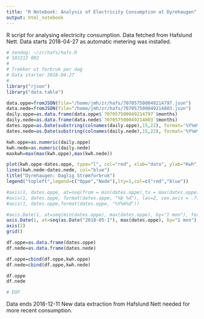 ```yaml
---
title: "R Notebook: Analysis of Electricity Consumption at Dyrehaugen"
output: html_notebook
---
```


R script for analysing electricity consumption.
Data fetched from Hafslund Nett.
Data starts 2018-04-27 as automatic metering was installed.


```r
# zendog: ~/zr/hafs/hafs.R
# 181212 002
#
# Trekker ut forbruk per dag
# Data starter 2018-04-27
#
library("rjson")
library("data.table")

data.oppe=fromJSON(file="/home/jmh/zr/hafs/707057500049214797.json")
data.nede=fromJSON(file="/home/jmh/zr/hafs/707057500049214803.json")
daily.oppe=as.data.frame(data.oppe$`707057500049214797`$months)
daily.nede=as.data.frame(data.nede$`707057500049214803`$months)
dates.oppe=as.Date(substring(colnames(daily.oppe),15,22), format='%Y%m%d')
dates.nede=as.Date(substring(colnames(daily.nede),15,22), format='%Y%m%d')

kwh.oppe=as.numeric(daily.oppe)
kwh.nede=as.numeric(daily.nede)
maxkwh=max(max(kwh.oppe),max(kwh.nede))

plot(kwh.oppe~dates.oppe, type="l", col="red", xlab="dato", ylab="Kwh", axes=FALSE)
lines(kwh.nede~dates.nede, col="blue")
title("Dyrehaugen: Daglig Strømforbruk")
legend("topleft",legend=c("Oppe","Nede"),lty=1,col=c("red","blue"))

#axis(1, dates.oppe, at=seq(from = min(dates.oppe),to = max(dates.oppe), by="month"))
#axis(1, dates.oppe, format(dates.oppe, "%b %d"), las=2, cex.axis = .7)
#axis(1, dates.oppe,format(dates.oppe, "%Y%m%d"))

#axis.Date(1, at=seq(min(dates.oppe), max(dates.oppe), by="1 mon"), format="%b\n%d")
axis.Date(1, at=seq(as.Date("2018-05-1"), max(dates.oppe), by="1 mon"), las=2, cex.axis=.8,format="%y%m%d")
axis(2)
grid()

df.oppe=as.data.frame(dates.oppe)
df.nede=as.data.frame(dates.nede)

df.oppe=cbind(df.oppe,kwh.oppe)
df.nede=cbind(df.oppe,kwh.nede)

df.oppe
df.nede

# EOF
```
Data ends 2018-12-11
New data extraction from Hafslund Nett needed for more recent consumption.
